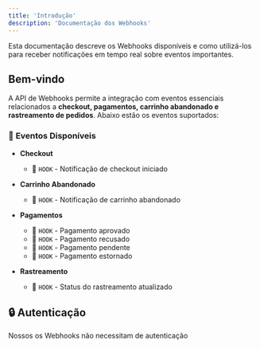 ```yaml
---
title: 'Introdução'
description: 'Documentação dos Webhooks'
---
```


<Note>
  Esta documentação descreve os Webhooks disponíveis e como utilizá-los para receber notificações em tempo real sobre eventos importantes.
</Note>

## Bem-vindo

A API de Webhooks permite a integração com eventos essenciais relacionados a **checkout, pagamentos, carrinho abandonado e rastreamento de pedidos**. Abaixo estão os eventos suportados:

### 📌 **Eventos Disponíveis**
- **Checkout**
  - 📢 `HOOK` - Notificação de checkout iniciado  

- **Carrinho Abandonado**
  - 📢 `HOOK` - Notificação de carrinho abandonado  

- **Pagamentos**
  - 📢 `HOOK` - Pagamento aprovado  
  - 📢 `HOOK` - Pagamento recusado  
  - 📢 `HOOK` - Pagamento pendente  
  - 📢 `HOOK` - Pagamento estornado  

- **Rastreamento**
  - 📢 `HOOK` - Status do rastreamento atualizado  


## 🔒 Autenticação

Nossos os Webhooks não necessitam de autenticação 